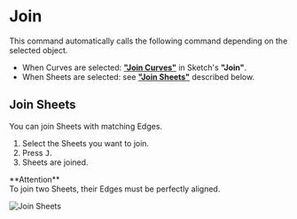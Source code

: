 
# Join

<Reference shortcut="J" command="Join" button="" />

This command automatically calls the following command depending on the selected object.
- When Curves are selected: [**"Join Curves"**](..sketch/join#join-Curves) in Sketch's **"Join"**.
- When Sheets are selected: see [**"Join Sheets"**](#join-sheets) described below.

## Join Sheets

You can join Sheets with matching Edges.

1. Select the Sheets you want to join.
2. Press <kbd>J</kbd>.
3. Sheets are joined.

<Callout emoji="❗">
**Attention**<br />
To join two Sheets, their Edges must be perfectly aligned.
</Callout>

![Join Sheets](/img/join-sheets.gif)